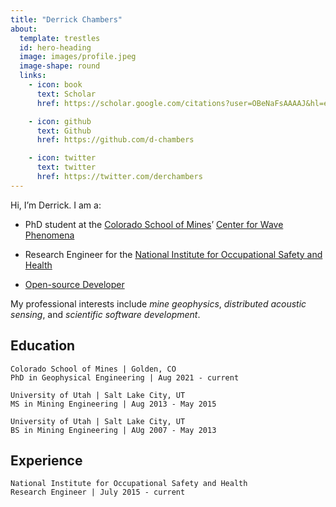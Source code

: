 ```yaml
---
title: "Derrick Chambers"
about:
  template: trestles
  id: hero-heading
  image: images/profile.jpeg
  image-shape: round
  links:
    - icon: book
      text: Scholar
      href: https://scholar.google.com/citations?user=OBeNaFsAAAAJ&hl=en

    - icon: github
      text: Github
      href: https://github.com/d-chambers

    - icon: twitter
      text: twitter
      href: https://twitter.com/derchambers
---
```


:::{#hero-heading}

Hi, I'm Derrick. I am a:

* PhD student at the [Colorado School of Mines](https://www.mines.edu/)' [Center for Wave Phenomena](https://cwp.mines.edu/)

* Research Engineer for the [National Institute for Occupational Safety and Health](https://www.cdc.gov/niosh/index.htm)

* [Open-source Developer](https://github.com/d-chambers) 

My professional interests include *mine geophysics*, *distributed acoustic sensing*, and *scientific software development*.


## Education
```
Colorado School of Mines | Golden, CO
PhD in Geophysical Engineering | Aug 2021 - current
```
```
University of Utah | Salt Lake City, UT
MS in Mining Engineering | Aug 2013 - May 2015
```
```
University of Utah | Salt Lake City, UT
BS in Mining Engineering | AUg 2007 - May 2013
```
## Experience
```
National Institute for Occupational Safety and Health 
Research Engineer | July 2015 - current
```
:::
